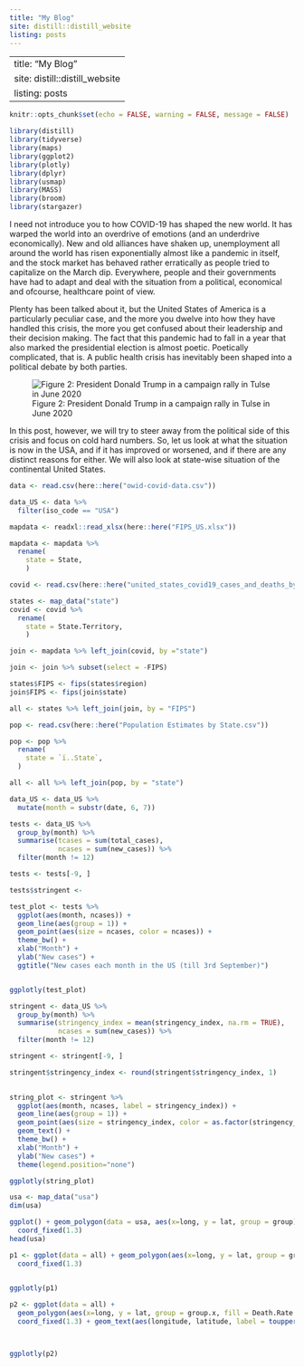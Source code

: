 ```yaml
---
title: "My Blog"
site: distill::distill_website
listing: posts
---
```


---
title: "My Blog"
site: distill::distill_website
listing: posts
---


```r
knitr::opts_chunk$set(echo = FALSE, warning = FALSE, message = FALSE)

library(distill)
library(tidyverse)
library(maps)
library(ggplot2)
library(plotly)
library(dplyr)
library(usmap)
library(MASS)
library(broom)
library(stargazer)
```

I need not introduce you to how COVID-19 has shaped the new world. It has warped the world into an overdrive of emotions (and an underdrive economically). New and old alliances have shaken up, unemployment all around the world has risen exponentially almost like a pandemic in itself, and the stock market has behaved rather erratically as people tried to capitalize on the March dip. Everywhere, people and their governments have had to adapt and deal with the situation from a political, economical and ofcourse, healthcare point of view.


Plenty has been talked about it, but the United States of America is a particularly peculiar case, and the more you dwelve into how they have handled this crisis, the more you get confused about their leadership and their decision making. The fact that this pandemic had to fall in a year that also marked the presidential election is almost poetic. Poetically complicated, that is. A public health crisis has inevitably been shaped into a political debate by both parties.

![Figure 2: President Donald Trump in a campaign rally in Tulse in June 2020](figure_trump_rally.jpg)

In this post, however, we will try to steer away from the political side of this crisis and focus on cold hard numbers. So, let us look at what the situation is now in the USA, and if it has improved or worsened, and if there are any distinct reasons for either. We will also look at state-wise situation of the continental United States.


```r
data <- read.csv(here::here("owid-covid-data.csv"))

data_US <- data %>% 
  filter(iso_code == "USA")

mapdata <- readxl::read_xlsx(here::here("FIPS_US.xlsx"))

mapdata <- mapdata %>% 
  rename(
    state = State,
    )

covid <- read.csv(here::here("united_states_covid19_cases_and_deaths_by_state.csv"))

states <- map_data("state")
covid <- covid %>% 
  rename(
    state = State.Territory,
    )

join <- mapdata %>% left_join(covid, by ="state")

join <- join %>% subset(select = -FIPS)

states$FIPS <- fips(states$region)
join$FIPS <- fips(join$state)

all <- states %>% left_join(join, by = "FIPS")

pop <- read.csv(here::here("Population Estimates by State.csv"))

pop <- pop %>% 
  rename(
    state = `ï..State`, 
  )

all <- all %>% left_join(pop, by = "state")
```



```r
data_US <- data_US %>% 
  mutate(month = substr(date, 6, 7))

tests <- data_US %>%
  group_by(month) %>% 
  summarise(tcases = sum(total_cases),
            ncases = sum(new_cases)) %>% 
  filter(month != 12)

tests <- tests[-9, ]

tests$stringent <- 

test_plot <- tests %>% 
  ggplot(aes(month, ncases)) +
  geom_line(aes(group = 1)) +
  geom_point(aes(size = ncases, color = ncases)) +
  theme_bw() +
  xlab("Month") +
  ylab("New cases") +
  ggtitle("New cases each month in the US (till 3rd September)")


ggplotly(test_plot)
```


```r

stringent <- data_US %>%
  group_by(month) %>% 
  summarise(stringency_index = mean(stringency_index, na.rm = TRUE),
            ncases = sum(new_cases)) %>% 
  filter(month != 12)

stringent <- stringent[-9, ]

stringent$stringency_index <- round(stringent$stringency_index, 1)

  
string_plot <- stringent %>% 
  ggplot(aes(month, ncases, label = stringency_index)) +
  geom_line(aes(group = 1)) +
  geom_point(aes(size = stringency_index, color = as.factor(stringency_index))) +
  geom_text() +
  theme_bw() +
  xlab("Month") +
  ylab("New cases") +
  theme(legend.position="none")

ggplotly(string_plot)
```

```r


usa <- map_data("usa")
dim(usa)

ggplot() + geom_polygon(data = usa, aes(x=long, y = lat, group = group)) + 
  coord_fixed(1.3)
head(usa)
```

```r

p1 <- ggplot(data = all) + geom_polygon(aes(x=long, y = lat, group = group.x, fill = Case.Rate.per.100000, label = state)) + geom_text(aes(longitude, latitude, label = toupper(substr(state, 1, 2)), size = 0.00000001), hjust = 0, vjust = 0) +
  coord_fixed(1.3)
  

ggplotly(p1)
```

```r

p2 <- ggplot(data = all) + 
  geom_polygon(aes(x=long, y = lat, group = group.x, fill = Death.Rate.per.100000, label = state)) + 
  coord_fixed(1.3) + geom_text(aes(longitude, latitude, label = toupper(substr(state, 1, 2)), size = 0.0000000001), hjust = 0, vjust = 0)



ggplotly(p2)
```

